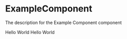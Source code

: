 
<Meta
  title="Custom/ExampleComponent"
  component={ExampleComponent}
/>

# ExampleComponent

The description for the Example Component component

<Preview>
  <Story name="Default">
    <ExampleComponent name="Test Name" color="blue">
      Hello World
    </ExampleComponent >
  </Story>
</Preview>

<Preview>
  <Story name="Default">
    <ExampleComponent name="Test Name" color="red">
      Hello World
    </ExampleComponent >
  </Story>
</Preview>